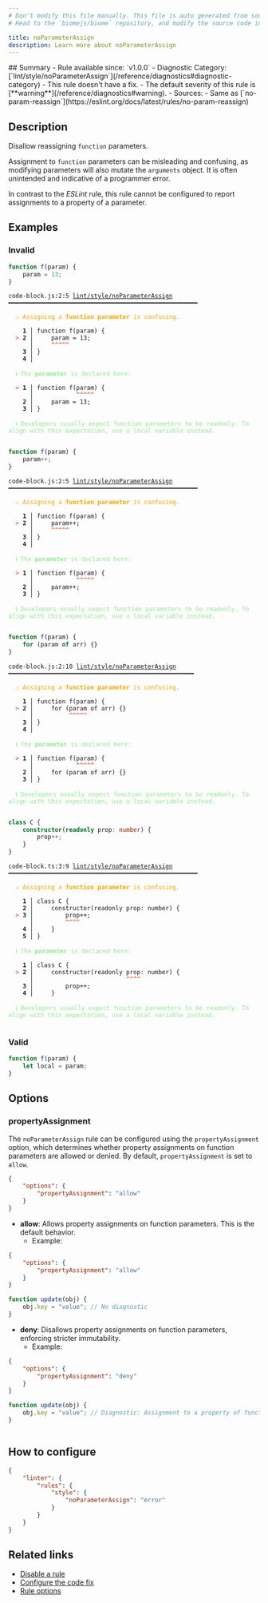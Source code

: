 ```yaml
---
# Don't modify this file manually. This file is auto generated from source, and you will lose your changes next time the website is built.
# Head to the `biomejs/biome` repository, and modify the source code in there.

title: noParameterAssign
description: Learn more about noParameterAssign
---
```


<Tabs>
<TabItem label="JavaScript (and super languages)" icon="seti:javascript">
## Summary
- Rule available since: `v1.0.0`
- Diagnostic Category: [`lint/style/noParameterAssign`](/reference/diagnostics#diagnostic-category)
- This rule doesn't have a fix.
- The default severity of this rule is [**warning**](/reference/diagnostics#warning).
- Sources: 
  - Same as [`no-param-reassign`](https://eslint.org/docs/latest/rules/no-param-reassign)

## Description
Disallow reassigning `function` parameters.

Assignment to `function` parameters can be misleading and confusing,
as modifying parameters will also mutate the `arguments` object.
It is often unintended and indicative of a programmer error.

In contrast to the _ESLint_ rule, this rule cannot be configured to report
assignments to a property of a parameter.

## Examples

### Invalid

```js
function f(param) {
    param = 13;
}
```

<pre class="language-text"><code class="language-text">code-block.js:2:5 <a href="https://biomejs.dev/linter/rules/no-parameter-assign">lint/style/noParameterAssign</a> ━━━━━━━━━━━━━━━━━━━━━━━━━━━━━━━━━━━━━━━━━━━━━━━━━━━━━<br /><br />  <strong><span style="color: Orange;">⚠</span></strong> <span style="color: Orange;">Assigning a </span><span style="color: Orange;"><strong>function parameter</strong></span><span style="color: Orange;"> is confusing.</span><br />  <br />    <strong>1 │ </strong>function f(param) &#123;<br />  <strong><span style="color: Tomato;">&gt;</span></strong> <strong>2 │ </strong>    param = 13;<br />   <strong>   │ </strong>    <strong><span style="color: Tomato;">^</span></strong><strong><span style="color: Tomato;">^</span></strong><strong><span style="color: Tomato;">^</span></strong><strong><span style="color: Tomato;">^</span></strong><strong><span style="color: Tomato;">^</span></strong><br />    <strong>3 │ </strong>&#125;<br />    <strong>4 │ </strong><br />  <br />  <strong><span style="color: lightgreen;">ℹ</span></strong> <span style="color: lightgreen;">The </span><span style="color: lightgreen;"><strong>parameter</strong></span><span style="color: lightgreen;"> is declared here:</span><br />  <br />  <strong><span style="color: Tomato;">&gt;</span></strong> <strong>1 │ </strong>function f(param) &#123;<br />   <strong>   │ </strong>           <strong><span style="color: Tomato;">^</span></strong><strong><span style="color: Tomato;">^</span></strong><strong><span style="color: Tomato;">^</span></strong><strong><span style="color: Tomato;">^</span></strong><strong><span style="color: Tomato;">^</span></strong><br />    <strong>2 │ </strong>    param = 13;<br />    <strong>3 │ </strong>&#125;<br />  <br />  <strong><span style="color: lightgreen;">ℹ</span></strong> <span style="color: lightgreen;">Developers usually expect function parameters to be readonly. To align with this expectation, use a local variable instead.</span><br />  <br /></code></pre>

```js
function f(param) {
    param++;
}
```

<pre class="language-text"><code class="language-text">code-block.js:2:5 <a href="https://biomejs.dev/linter/rules/no-parameter-assign">lint/style/noParameterAssign</a> ━━━━━━━━━━━━━━━━━━━━━━━━━━━━━━━━━━━━━━━━━━━━━━━━━━━━━<br /><br />  <strong><span style="color: Orange;">⚠</span></strong> <span style="color: Orange;">Assigning a </span><span style="color: Orange;"><strong>function parameter</strong></span><span style="color: Orange;"> is confusing.</span><br />  <br />    <strong>1 │ </strong>function f(param) &#123;<br />  <strong><span style="color: Tomato;">&gt;</span></strong> <strong>2 │ </strong>    param++;<br />   <strong>   │ </strong>    <strong><span style="color: Tomato;">^</span></strong><strong><span style="color: Tomato;">^</span></strong><strong><span style="color: Tomato;">^</span></strong><strong><span style="color: Tomato;">^</span></strong><strong><span style="color: Tomato;">^</span></strong><br />    <strong>3 │ </strong>&#125;<br />    <strong>4 │ </strong><br />  <br />  <strong><span style="color: lightgreen;">ℹ</span></strong> <span style="color: lightgreen;">The </span><span style="color: lightgreen;"><strong>parameter</strong></span><span style="color: lightgreen;"> is declared here:</span><br />  <br />  <strong><span style="color: Tomato;">&gt;</span></strong> <strong>1 │ </strong>function f(param) &#123;<br />   <strong>   │ </strong>           <strong><span style="color: Tomato;">^</span></strong><strong><span style="color: Tomato;">^</span></strong><strong><span style="color: Tomato;">^</span></strong><strong><span style="color: Tomato;">^</span></strong><strong><span style="color: Tomato;">^</span></strong><br />    <strong>2 │ </strong>    param++;<br />    <strong>3 │ </strong>&#125;<br />  <br />  <strong><span style="color: lightgreen;">ℹ</span></strong> <span style="color: lightgreen;">Developers usually expect function parameters to be readonly. To align with this expectation, use a local variable instead.</span><br />  <br /></code></pre>

```js
function f(param) {
    for (param of arr) {}
}
```

<pre class="language-text"><code class="language-text">code-block.js:2:10 <a href="https://biomejs.dev/linter/rules/no-parameter-assign">lint/style/noParameterAssign</a> ━━━━━━━━━━━━━━━━━━━━━━━━━━━━━━━━━━━━━━━━━━━━━━━━━━━━<br /><br />  <strong><span style="color: Orange;">⚠</span></strong> <span style="color: Orange;">Assigning a </span><span style="color: Orange;"><strong>function parameter</strong></span><span style="color: Orange;"> is confusing.</span><br />  <br />    <strong>1 │ </strong>function f(param) &#123;<br />  <strong><span style="color: Tomato;">&gt;</span></strong> <strong>2 │ </strong>    for (param of arr) &#123;&#125;<br />   <strong>   │ </strong>         <strong><span style="color: Tomato;">^</span></strong><strong><span style="color: Tomato;">^</span></strong><strong><span style="color: Tomato;">^</span></strong><strong><span style="color: Tomato;">^</span></strong><strong><span style="color: Tomato;">^</span></strong><br />    <strong>3 │ </strong>&#125;<br />    <strong>4 │ </strong><br />  <br />  <strong><span style="color: lightgreen;">ℹ</span></strong> <span style="color: lightgreen;">The </span><span style="color: lightgreen;"><strong>parameter</strong></span><span style="color: lightgreen;"> is declared here:</span><br />  <br />  <strong><span style="color: Tomato;">&gt;</span></strong> <strong>1 │ </strong>function f(param) &#123;<br />   <strong>   │ </strong>           <strong><span style="color: Tomato;">^</span></strong><strong><span style="color: Tomato;">^</span></strong><strong><span style="color: Tomato;">^</span></strong><strong><span style="color: Tomato;">^</span></strong><strong><span style="color: Tomato;">^</span></strong><br />    <strong>2 │ </strong>    for (param of arr) &#123;&#125;<br />    <strong>3 │ </strong>&#125;<br />  <br />  <strong><span style="color: lightgreen;">ℹ</span></strong> <span style="color: lightgreen;">Developers usually expect function parameters to be readonly. To align with this expectation, use a local variable instead.</span><br />  <br /></code></pre>

```ts
class C {
    constructor(readonly prop: number) {
        prop++;
    }
}
```

<pre class="language-text"><code class="language-text">code-block.ts:3:9 <a href="https://biomejs.dev/linter/rules/no-parameter-assign">lint/style/noParameterAssign</a> ━━━━━━━━━━━━━━━━━━━━━━━━━━━━━━━━━━━━━━━━━━━━━━━━━━━━━<br /><br />  <strong><span style="color: Orange;">⚠</span></strong> <span style="color: Orange;">Assigning a </span><span style="color: Orange;"><strong>function parameter</strong></span><span style="color: Orange;"> is confusing.</span><br />  <br />    <strong>1 │ </strong>class C &#123;<br />    <strong>2 │ </strong>    constructor(readonly prop: number) &#123;<br />  <strong><span style="color: Tomato;">&gt;</span></strong> <strong>3 │ </strong>        prop++;<br />   <strong>   │ </strong>        <strong><span style="color: Tomato;">^</span></strong><strong><span style="color: Tomato;">^</span></strong><strong><span style="color: Tomato;">^</span></strong><strong><span style="color: Tomato;">^</span></strong><br />    <strong>4 │ </strong>    &#125;<br />    <strong>5 │ </strong>&#125;<br />  <br />  <strong><span style="color: lightgreen;">ℹ</span></strong> <span style="color: lightgreen;">The </span><span style="color: lightgreen;"><strong>parameter</strong></span><span style="color: lightgreen;"> is declared here:</span><br />  <br />    <strong>1 │ </strong>class C &#123;<br />  <strong><span style="color: Tomato;">&gt;</span></strong> <strong>2 │ </strong>    constructor(readonly prop: number) &#123;<br />   <strong>   │ </strong>                         <strong><span style="color: Tomato;">^</span></strong><strong><span style="color: Tomato;">^</span></strong><strong><span style="color: Tomato;">^</span></strong><strong><span style="color: Tomato;">^</span></strong><br />    <strong>3 │ </strong>        prop++;<br />    <strong>4 │ </strong>    &#125;<br />  <br />  <strong><span style="color: lightgreen;">ℹ</span></strong> <span style="color: lightgreen;">Developers usually expect function parameters to be readonly. To align with this expectation, use a local variable instead.</span><br />  <br /></code></pre>

### Valid

```js
function f(param) {
    let local = param;
}
```

## Options

### propertyAssignment

The `noParameterAssign` rule can be configured using the `propertyAssignment` option, which determines whether property assignments on function parameters are allowed or denied. By default, `propertyAssignment` is set to `allow`.

```json
{
    "options": {
        "propertyAssignment": "allow"
    }
}
```

- **allow**: Allows property assignments on function parameters. This is the default behavior.
  - Example:



```json
{
    "options": {
        "propertyAssignment": "allow"
    }
}
```

```js
function update(obj) {
    obj.key = "value"; // No diagnostic
}
```

- **deny**: Disallows property assignments on function parameters, enforcing stricter immutability.
  - Example:



```json
{
    "options": {
        "propertyAssignment": "deny"
    }
}
```

```js
function update(obj) {
    obj.key = "value"; // Diagnostic: Assignment to a property of function parameter is not allowed.
}
```

<pre class="language-text"><code class="language-text"></code></pre>

## How to configure
```json title="biome.json"
{
	"linter": {
		"rules": {
			"style": {
				"noParameterAssign": "error"
			}
		}
	}
}

```
## Related links

- [Disable a rule](/linter/#disable-a-rule)
- [Configure the code fix](/linter#configure-the-code-fix)
- [Rule options](/linter/#rule-options)

</TabItem>
</Tabs>

